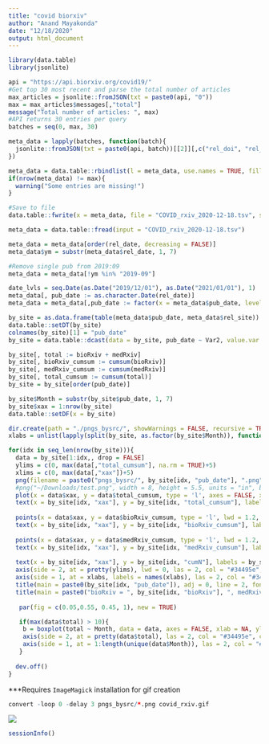 ```yaml
---
title: "covid biorxiv"
author: "Anand Mayakonda"
date: "12/18/2020"
output: html_document
---
```


```r
library(data.table)
library(jsonlite)
```

```r
api = "https://api.biorxiv.org/covid19/"
#Get top 30 most recent and parse the total number of articles
max_articles = jsonlite::fromJSON(txt = paste0(api, "0"))
max = max_articles$messages[,"total"]
message("Total number of articles: ", max)
#API returns 30 entries per query
batches = seq(0, max, 30)
```

```r
meta_data = lapply(batches, function(batch){
  jsonlite::fromJSON(txt = paste0(api, batch))[[2]][,c("rel_doi", "rel_site", "rel_date", "type", "category", "rel_num_authors")]
})

meta_data = data.table::rbindlist(l = meta_data, use.names = TRUE, fill = TRUE)
if(nrow(meta_data) != max){
  warning("Some entries are missing!")
}

#Save to file
data.table::fwrite(x = meta_data, file = "COVID_rxiv_2020-12-18.tsv", sep = "\t")
```

```r
meta_data = data.table::fread(input = "COVID_rxiv_2020-12-18.tsv")
```

```r
meta_data = meta_data[order(rel_date, decreasing = FALSE)]
meta_data$ym = substr(meta_data$rel_date, 1, 7)

#Remove single pub from 2019:09
meta_data = meta_data[!ym %in% "2019-09"]

date_lvls = seq.Date(as.Date("2019/12/01"), as.Date("2021/01/01"), 1)
meta_data[, pub_date := as.character.Date(rel_date)]
meta_data = meta_data[,pub_date := factor(x = meta_data$pub_date, levels = as.character.Date(date_lvls), ordered = TRUE)]
```


```r
by_site = as.data.frame(table(meta_data$pub_date, meta_data$rel_site))
data.table::setDT(by_site)
colnames(by_site)[1] = "pub_date"
by_site = data.table::dcast(data = by_site, pub_date ~ Var2, value.var = "Freq", fill = 0)

by_site[, total := bioRxiv + medRxiv]
by_site[, bioRxiv_cumsum := cumsum(bioRxiv)]
by_site[, medRxiv_cumsum := cumsum(medRxiv)]
by_site[, total_cumsum := cumsum(total)]
by_site = by_site[order(pub_date)]

by_site$Month = substr(by_site$pub_date, 1, 7)
by_site$xax = 1:nrow(by_site)
data.table::setDF(x = by_site)
```


```r
dir.create(path = "./pngs_bysrc/", showWarnings = FALSE, recursive = TRUE)
xlabs = unlist(lapply(split(by_site, as.factor(by_site$Month)), function(x){min(x$xax)}))

for(idx in seq_len(nrow(by_site))){
  data = by_site[1:idx,, drop = FALSE]
  ylims = c(0, max(data[,"total_cumsum"], na.rm = TRUE)+5)
  xlims = c(0, max(data[,"xax"])+5)
  png(filename = paste0("pngs_bysrc/", by_site[idx, "pub_date"], ".png"), width = 8, height = 5.5, units = "in", bg = "white", res = 100)
  #png("~/Downloads/test.png", width = 8, height = 5.5, units = "in", bg = "white", res = 100)
  plot(x = data$xax, y = data$total_cumsum, type = 'l', axes = FALSE, xlab = NA, ylab = NA, xlim = xlims, ylim = ylims, lwd = 1.2, col = "#2c3e50")
  text(x = by_site[idx, "xax"], y = by_site[idx, "total_cumsum"], labels = paste0("combined [", by_site[idx, "total_cumsum"], "]"), pos = 3, xpd = TRUE, col = "#2c3e50")
  
  points(x = data$xax, y = data$bioRxiv_cumsum, type = 'l', lwd = 1.2, col = "#e74c3c")
  text(x = by_site[idx, "xax"], y = by_site[idx, "bioRxiv_cumsum"], labels = paste0("bioRxiv [", by_site[idx, "bioRxiv_cumsum"], "]"), pos = 3, xpd = TRUE, col = "#e74c3c")
  
  points(x = data$xax, y = data$medRxiv_cumsum, type = 'l', lwd = 1.2, col = "#3498db")
  text(x = by_site[idx, "xax"], y = by_site[idx, "medRxiv_cumsum"], labels = paste0("medRxiv [", by_site[idx, "medRxiv_cumsum"], "]"), pos = 3, xpd = TRUE, col = "#3498db")
  
  text(x = by_site[idx, "xax"], y = by_site[idx, "cumN"], labels = by_site[idx, "N"], pos = 1, xpd = TRUE)
  axis(side = 2, at = pretty(ylims), lwd = 0, las = 2, col = "#34495e", col.axis = "#34495e")
  axis(side = 1, at = xlabs, labels = names(xlabs), las = 2, col = "#34495e", col.axis = "#34495e")
  title(main = paste0(by_site[idx, "pub_date"]), adj = 0, line = 2, font.main = 3, col.main = "#c0392b")
  title(main = paste0("bioRxiv = ", by_site[idx, "bioRxiv"], ", medRxiv = ", by_site[idx, "medRxiv"], ", total = ", by_site[idx, "total"]), adj = 0, line = 1, font.main = 3, col.main = "#34495e")
  
   par(fig = c(0.05,0.55, 0.45, 1), new = TRUE)  

   if(max(data$total) > 10){
    b = boxplot(total ~ Month, data = data, axes = FALSE, xlab = NA, ylab = NA, outcex = 0.1, col = "#00b894")  
    axis(side = 2, at = pretty(data$total), las = 2, col = "#34495e", col.axis = "#34495e", lwd = 0, line = -1, cex.axis = 0.7)
    axis(side = 1, at = 1:length(unique(data$Month)), las = 2, col = "#34495e", col.axis = "#34495e", labels = unique(data$Month), las=  2, cex.axis = 0.7, lwd = 0, line = -1)
   }
  
  dev.off()
}
```

***Requires `ImageMagick` installation for gif creation
```r
convert -loop 0 -delay 3 pngs_bysrc/*.png covid_rxiv.gif
```


<p align="left">
<img src="covid_rxiv.gif">
</p>

```r
sessionInfo()
```

